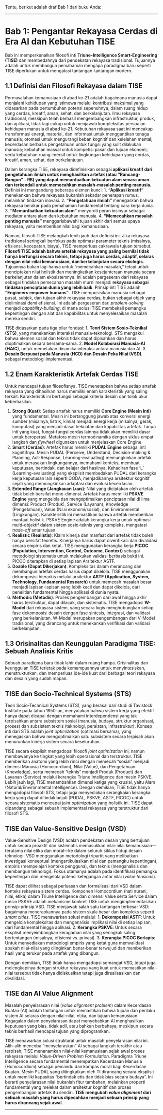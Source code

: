Tentu, berikut adalah draf Bab 1 dari buku Anda:

---

# **Bab 1: Pengantar Rekayasa Cerdas di Era AI dan Kebutuhan TISE**

Bab ini memperkenalkan filosofi inti **Triune-Intelligence Smart-Engineering (TISE)** dan membedahnya dari pendekatan rekayasa tradisional. Tujuannya adalah untuk membangun pemahaman mengapa paradigma baru seperti TISE diperlukan untuk mengatasi tantangan-tantangan modern.

## **1.1 Definisi dan Filosofi Rekayasa dalam TISE**

Permasalahan kemanusiaan di abad ke-21 adalah bagaimana manusia dapat menjalani kehidupan yang istimewa melalui kontribusi maksimal yang didasarkan pada pertumbuhan potensi sepenuhnya, dalam ruang hidup yang cerdas, kreatif, aman, sehat, dan berkelanjutan. Ilmu rekayasa tradisional, meskipun telah berhasil mengembangkan infrastruktur, produk, dan aplikasi, tidak lagi cukup untuk menjawab kompleksitas persoalan kehidupan manusia di abad ke-21. Kebutuhan rekayasa saat ini mencakup transformasi energi, material, dan informasi untuk menggantikan tenaga manusia; otomasi untuk mengurangi beban kognitif dan kelelahan mental; kecerdasan berbasis pengetahuan untuk fungsi yang sulit dilakukan manusia; kebutuhan massal untuk kompetisi pasar dan tujuan ekonomi; serta kebutuhan ruang imersif untuk lingkungan kehidupan yang cerdas, kreatif, aman, sehat, dan berkelanjutan.

Dalam kerangka TISE, rekayasa didefinisikan sebagai **aplikasi kreatif dari pengetahuan ilmiah untuk menghasilkan artefak (atau "Rancang-Bangun" - RB) yang dapat memanfaatkan kekuatan alam secara aman dan terkendali untuk memecahkan masalah-masalah penting manusia**. Definisi ini mengandung beberapa elemen kunci:
1.  **"Aplikasi kreatif"** menekankan bahwa rekayasa bukanlah sekadar penerapan rumus, melainkan tindakan inovasi.
2.  **"Pengetahuan ilmiah"** menegaskan bahwa rekayasa berakar pada pemahaman fundamental tentang cara kerja dunia.
3.  **"Memanfaatkan kekuatan alam"** menyoroti peran insinyur sebagai mediator antara alam dan kebutuhan manusia.
4.  **"Memecahkan masalah penting manusia"** menggarisbawahi tujuan akhir dari semua upaya rekayasa, yaitu memberikan nilai bagi kemanusiaan.

Namun, filosofi TISE melangkah lebih jauh dari definisi ini. Jika rekayasa tradisional seringkali berfokus pada optimasi parameter teknis (misalnya, efisiensi, kecepatan, biaya), TISE memperluas cakrawala tujuan tersebut. **Filosofi TISE adalah bahwa artefak rekayasa yang paling bernilai tidak hanya berfungsi secara teknis, tetapi juga harus cerdas, adaptif, selaras dengan nilai-nilai kemanusiaan, dan berkelanjutan secara ekologis**. Tujuannya bukan lagi hanya untuk "memecahkan masalah," tetapi untuk menciptakan nilai holistik dan meningkatkan kesejahteraan manusia secara berkelanjutan dalam ekosistemnya. Ini adalah pergeseran dari rekayasa sebagai tindakan pemecahan masalah murni menjadi **rekayasa sebagai tindakan penciptaan dunia yang lebih baik**. Prinsip inti TISE adalah **"Engineers empower humans"**. TISE memposisikan manusia sebagai pusat, subjek, dan tujuan akhir rekayasa cerdas, bukan sebagai objek yang dieliminasi demi efisiensi. Ini adalah pergeseran dari *problem-solving* menjadi *capability-building*, di mana solusi TISE membekali pemangku kepentingan dengan alat dan kapabilitas untuk menyelesaikan masalah mereka sendiri.

TISE didasarkan pada tiga pilar fondasi:
1.  **Teori Sistem Sosio-Teknikal (STS)**, yang menekankan interaksi manusia-teknologi. STS mengakui bahwa elemen sosial dan teknis tidak dapat dipisahkan dan harus dioptimalkan secara bersama-sama.
2.  **Model Kolaborasi Manusia-AI (HAIC)**, untuk memetakan dinamika interaksi antara manusia dan AI.
3.  **Desain Berpusat pada Manusia (HCD) dan Desain Peka Nilai (VSD)**, sebagai metodologi implementasi.

## **1.2 Enam Karakteristik Artefak Cerdas TISE**

Untuk mencapai tujuan filosofisnya, TISE menetapkan bahwa setiap artefak rekayasa yang dihasilkan harus memiliki enam karakteristik yang saling terkait. Karakteristik ini berfungsi sebagai kriteria desain dan tolok ukur keberhasilan.

1.  **Strong (Kuat)**: Setiap artefak harus memiliki **Core Engine (Mesin Inti)** yang fundamental. Mesin ini bertanggung jawab atas konversi energi sumber (misalnya, listrik, kimia) menjadi energi kerja (misalnya, gerak, komputasi) yang menjadi dasar kekuatan dan kapabilitas artefak. Tanpa inti yang kuat, fungsi-fungsi cerdas lainnya tidak akan memiliki dasar untuk beroperasi. Metafora mesin termodinamika dengan siklus empat langkah dan *flywheel* digunakan untuk menjelaskan Core Engine.
2.  **Smart (Cerdas)**: Artefak harus memiliki **PUDAL Engine** sebagai inti kognitifnya. Mesin PUDAL (Perceive, Understand, Decision-making & Planning, Act-Response, Learning-evaluating) memungkinkan artefak untuk merasakan lingkungannya, memahami konteks, membuat keputusan, bertindak, dan belajar dari hasilnya. Kehadiran fase 'L' (Learning-evaluating) yang eksplisit membedakan PUDAL dari kerangka kerja keputusan lain seperti OODA, menjadikannya arsitektur kognitif sejati yang memungkinkan adaptasi dan evolusi kecerdasan.
3.  **Extended Range (Jangkauan Luas)**: Nilai yang diciptakan oleh artefak tidak boleh bersifat mono-dimensi. Artefak harus memiliki **PSKVE Engine** yang mengelola dan mengoptimalkan penciptaan nilai di lima dimensi: Product (Produk), Service (Layanan), Knowledge (Pengetahuan), Value (Nilai ekonomi/sosial), dan Environmental (Lingkungan). Karakteristik ini memastikan bahwa artefak memberikan manfaat holistik. PSKVE Engine adalah kerangka kerja untuk optimasi multi-objektif dalam sistem sosio-teknis yang kompleks, mengatasi *trade-off* antar tujuan.
4.  **Realistic (Realistis)**: Klaim kinerja dan manfaat dari artefak tidak boleh hanya bersifat teoretis. Kinerjanya harus dapat diverifikasi dan divalidasi secara empiris dan ketat. TISE menggunakan kerangka kerja **PICOC (Population, Intervention, Control, Outcome, Context)** sebagai metodologi sistematis untuk melakukan validasi berbasis bukti ini. PICOC diterapkan di setiap lapisan Arsitektur ASTF.
5.  **Doable (Dapat Dikerjakan)**: Kompleksitas dalam merancang dan membangun artefak cerdas harus dapat dikelola. TISE menggunakan dekomposisi hierarkis melalui arsitektur **ASTF (Application, System, Technology, Fundamental Research)** untuk memecah masalah besar menjadi lapisan-lapisan yang lebih kecil dan dapat dikelola, dari penelitian fundamental hingga aplikasi di dunia nyata.
6.  **Methodic (Metodis)**: Proses pengembangan dari awal hingga akhir harus terstruktur, dapat dilacak, dan sistematis. TISE mengadopsi **W-Model** dari rekayasa sistem, yang secara logis menghubungkan setiap fase dekomposisi desain dengan fase sintesis, integrasi, dan validasi yang berkelanjutan. W-Model merupakan pengembangan dari V-Model tradisional, yang dirancang untuk menekankan verifikasi dan validasi berkelanjutan.

## **1.3 Orisinalitas dan Keunggulan Paradigma TISE: Sebuah Analisis Kritis**

Sebuah paradigma baru tidak lahir dalam ruang hampa. Orisinalitas dan keunggulan TISE terletak pada kemampuannya untuk menyintesiskan, menstrukturkan, dan memperluas ide-ide kuat dari berbagai teori rekayasa dan desain yang sudah mapan.

## **TISE dan Socio-Technical Systems (STS)**

Teori Socio-Technical Systems (STS), yang berasal dari studi di Tavistock Institute pada tahun 1950-an, menyatakan bahwa sistem kerja yang efektif hanya dapat dicapai dengan memahami interdependensi yang tak terpisahkan antara subsistem sosial (manusia, budaya, struktur organisasi, proses) dan subsistem teknis (teknologi, peralatan, infrastruktur). Konsep inti dari STS adalah *joint optimization* (optimasi bersama), yang menegaskan bahwa mengoptimalkan satu subsistem secara terpisah akan menurunkan kinerja sistem secara keseluruhan.

TISE secara eksplisit mengadopsi filosofi *joint optimization* ini, namun membawanya ke tingkat yang lebih operasional dan terstruktur. TISE memberikan anatomi yang lebih rinci dengan memecah "sosial" menjadi dimensi Manusia (Homocordium), Nilai (Value), dan Pengetahuan (Knowledge), serta memecah "teknis" menjadi Produk (Product) dan Layanan (Service) melalui kerangka Triune Intelligence dan mesin PSKVE. Lebih jauh lagi, TISE menambahkan dimensi ketiga yang krusial, yaitu Alam (Natural/Environmental Intelligence). Dengan demikian, TISE tidak hanya mengadopsi filosofi STS, tetapi juga menyediakan serangkaian kerangka kerja yang dapat ditindaklanjuti (PUDAL, PSKVE, ASTF, PICOC) untuk secara sistematis mencapai *joint optimization* yang holistik ini. TISE dapat dipandang sebagai sebuah implementasi rekayasa yang terstruktur dari filosofi STS.

## **TISE dan Value-Sensitive Design (VSD)**

Value-Sensitive Design (VSD) adalah pendekatan desain yang bertujuan untuk secara proaktif dan sistematis memasukkan nilai-nilai kemanusiaan—terutama nilai etika dan moral—ke dalam seluruh siklus hidup desain teknologi. VSD menggunakan metodologi tripartit yang melibatkan investigasi konseptual (mengartikulasikan nilai dan pemangku kepentingan), empiris (mempelajari konteks pengguna), dan teknis (menganalisis dan membangun teknologi). Fokus utamanya adalah pada identifikasi pemangku kepentingan dan mengelola potensi ketegangan antar nilai (*value tensions*).

TISE dapat dilihat sebagai perluasan dan formalisasi dari VSD dalam konteks rekayasa sistem cerdas. Komponen Homocordium (hati nurani, nilai, etika) dalam Triune Intelligence dan dimensi Value serta Service dalam mesin PSKVE adalah mekanisme konkret TISE untuk mengimplementasikan prinsip-prinsip VSD. TISE menjawab salah satu tantangan terbesar VSD: bagaimana menerapkannya pada sistem skala besar dan kompleks seperti *smart cities*. TISE menawarkan solusi melalui:
1.  **Dekomposisi ASTF**: Untuk mengelola kompleksitas dan menganalisis implikasi nilai di setiap lapisan, dari fundamental hingga aplikasi.
2.  **Kerangka PSKVE**: Untuk secara eksplisit menyeimbangkan keragaman nilai yang seringkali saling bertentangan (misalnya, efisiensi vs. privasi).
3.  **Kerangka PICOC Berlapis**: Untuk menyediakan metodologi empiris yang ketat guna memvalidasi apakah nilai-nilai yang diinginkan benar-benar terwujud dan memberikan hasil yang terukur pada artefak yang dibangun.

Dengan demikian, TISE tidak hanya mengadopsi semangat VSD, tetapi juga melengkapinya dengan struktur rekayasa yang kuat untuk memastikan nilai-nilai tersebut tidak hanya didiskusikan tetapi juga direalisasikan dan divalidasi.

## **TISE dan AI Value Alignment**

Masalah penyelarasan nilai (*value alignment problem*) dalam Kecerdasan Buatan (AI) adalah tantangan untuk memastikan bahwa tujuan dan perilaku sistem AI selaras dengan nilai-nilai, etika, dan tujuan kemanusiaan. Kegagalan dalam penyelarasan dapat menyebabkan AI menghasilkan keputusan yang bias, tidak adil, atau bahkan berbahaya, meskipun secara teknis berhasil mencapai tujuan yang diprogramkan.

TISE menawarkan solusi struktural untuk masalah penyelarasan nilai ini. Alih-alih mencoba "menyelaraskan" AI sebagai langkah terakhir atau terpisah, TISE menanamkan nilai-nilai kemanusiaan sejak awal proses rekayasa melalui *Value-Driven Problem Formulation*. Paradigma Triune Intelligence secara fundamental menempatkan Kecerdasan Manusia (Homocordium) sebagai pemandu dan kompas moral bagi Kecerdasan Buatan. Mesin PUDAL yang ditingkatkan oleh TI dirancang secara eksplisit untuk memiliki kapasitas "bertindak etis dan tidak bias secara budaya". Ini berarti penyelarasan nilai bukanlah fitur tambahan, melainkan properti fundamental yang melekat dalam arsitektur kognitif dan proses pengembangan artefak itu sendiri. **TISE mengubah *value alignment* dari sebuah masalah yang harus dipecahkan menjadi sebuah prinsip yang harus dirancang sejak awal**.

---